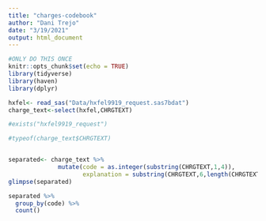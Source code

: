 ```yaml
---
title: "charges-codebook"
author: "Dani Trejo"
date: "3/19/2021"
output: html_document
---
```


```r
#ONLY DO THIS ONCE 
knitr::opts_chunk$set(echo = TRUE)
library(tidyverse)
library(haven)
library(dplyr)

```

```r
hxfel<- read_sas("Data/hxfel9919_request.sas7bdat")
charge_text<-select(hxfel,CHRGTEXT)
```

```r
#exists("hxfel9919_request")

#typeof(charge_text$CHRGTEXT)


separated<- charge_text %>%
              mutate(code = as.integer(substring(CHRGTEXT,1,4)),
                     explanation = substring(CHRGTEXT,6,length(CHRGTEXT)))
glimpse(separated)
```

```r
separated %>% 
  group_by(code) %>% 
  count()
  
```


